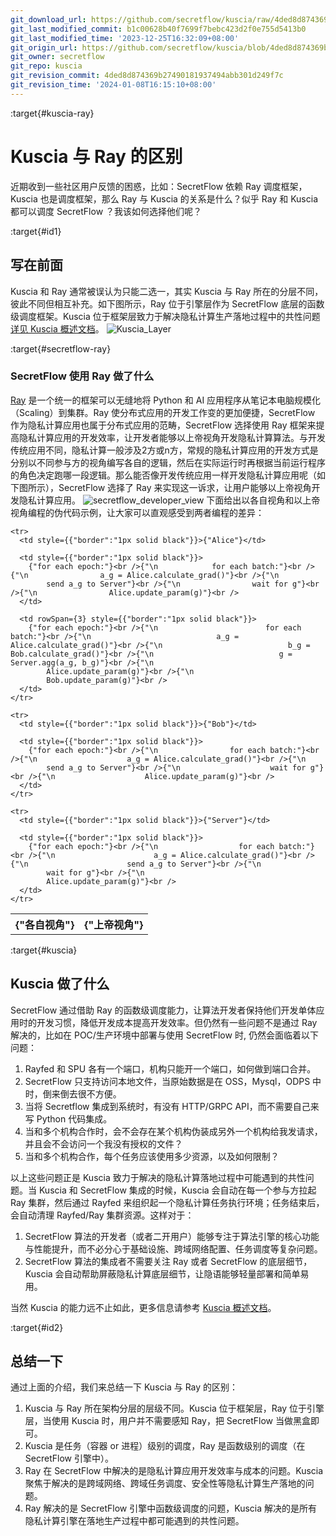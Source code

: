 ```yaml
---
git_download_url: https://github.com/secretflow/kuscia/raw/4ded8d874369b27490181937494abb301d249f7c/docs/reference/troubleshoot/kuscia_vs_ray.md
git_last_modified_commit: b1c00628b40f7699f7bebc423d2f0e755d5413b0
git_last_modified_time: '2023-12-25T16:32:09+08:00'
git_origin_url: https://github.com/secretflow/kuscia/blob/4ded8d874369b27490181937494abb301d249f7c/docs/reference/troubleshoot/kuscia_vs_ray.md
git_owner: secretflow
git_repo: kuscia
git_revision_commit: 4ded8d874369b27490181937494abb301d249f7c
git_revision_time: '2024-01-08T16:15:10+08:00'
---
```


:target{#kuscia-ray}

# Kuscia 与 Ray 的区别

近期收到一些社区用户反馈的困惑，比如：SecretFlow 依赖 Ray 调度框架，Kuscia 也是调度框架，那么 Ray 与 Kuscia 的关系是什么？似乎 Ray 和 Kuscia 都可以调度 SecretFlow ？我该如何选择他们呢？

:target{#id1}

## 写在前面

Kuscia 和 Ray 通常被误认为只能二选一，其实 Kuscia 与 Ray 所在的分层不同，彼此不同但相互补充。如下图所示，Ray 位于引擎层作为 SecretFlow 底层的函数级调度框架。Kuscia 位于框架层致力于解决隐私计算生产落地过程中的共性问题[详见 Kuscia 概述文档](../overview.mdx)。
![Kuscia\_Layer](../../_assets/kuscia_layer.png)

:target{#secretflow-ray}

### SecretFlow 使用 Ray 做了什么

[Ray](https://github.com/ray-project/ray) 是一个统一的框架可以无缝地将 Python 和 AI 应用程序从笔记本电脑规模化（Scaling）到集群。Ray 使分布式应用的开发工作变的更加便捷，SecretFlow 作为隐私计算应用也属于分布式应用的范畴，SecretFlow 选择使用 Ray 框架来提高隐私计算应用的开发效率，让开发者能够以上帝视角开发隐私计算算法。与开发传统应用不同，隐私计算一般涉及2方或n方，常规的隐私计算应用的开发方式是分别以不同参与方的视角编写各自的逻辑，然后在实际运行时再根据当前运行程序的角色决定跑哪一段逻辑。那么能否像开发传统应用一样开发隐私计算应用呢（如下图所示），SecretFlow 选择了 Ray 来实现这一诉求，让用户能够以上帝视角开发隐私计算应用。
![secretflow\_developer\_view](../../_assets/sf_dev_view.png)
下面给出以各自视角和以上帝视角编程的伪代码示例，让大家可以直观感受到两者编程的差异：

<table style={{"borderCollapse":"collapse","width":"100%"}}>
  <tbody>
    <tr>
      <th colSpan="2" style={{"border":"1px solid black"}}>{"各自视角"}</th><th style={{"border":"1px solid black"}}>{"上帝视角"}</th>
    </tr>

    <tr>
      <td style={{"border":"1px solid black"}}>{"Alice"}</td>

      <td style={{"border":"1px solid black"}}>
        {"for each epoch:"}<br />{"\n            for each batch:"}<br />{"\n                a_g = Alice.calculate_grad()"}<br />{"\n                send a_g to Server"}<br />{"\n                wait for g"}<br />{"\n                Alice.update_param(g)"}<br />
      </td>

      <td rowSpan={3} style={{"border":"1px solid black"}}>
        {"for each epoch:"}<br />{"\n                        for each batch:"}<br />{"\n                            a_g = Alice.calculate_grad()"}<br />{"\n                            b_g = Bob.calculate_grad()"}<br />{"\n                            g = Server.agg(a_g, b_g)"}<br />{"\n                            Alice.update_param(g)"}<br />{"\n                            Bob.update_param(g)"}<br />
      </td>
    </tr>

    <tr>
      <td style={{"border":"1px solid black"}}>{"Bob"}</td>

      <td style={{"border":"1px solid black"}}>
        {"for each epoch:"}<br />{"\n                for each batch:"}<br />{"\n                    a_g = Alice.calculate_grad()"}<br />{"\n                    send a_g to Server"}<br />{"\n                    wait for g"}<br />{"\n                    Alice.update_param(g)"}<br />
      </td>
    </tr>

    <tr>
      <td style={{"border":"1px solid black"}}>{"Server"}</td>

      <td style={{"border":"1px solid black"}}>
        {"for each epoch:"}<br />{"\n                  for each batch:"}<br />{"\n                      a_g = Alice.calculate_grad()"}<br />{"\n                      send a_g to Server"}<br />{"\n                      wait for g"}<br />{"\n                      Alice.update_param(g)"}<br />
      </td>
    </tr>
  </tbody>
</table>

:target{#kuscia}

## Kuscia 做了什么

SecretFlow 通过借助 Ray 的函数级调度能力，让算法开发者保持他们开发单体应用时的开发习惯，降低开发成本提高开发效率。但仍然有一些问题不是通过 Ray 解决的，比如在 POC/生产环境中部署与使用 SecretFlow 时, 仍然会面临着以下问题：

1. Rayfed 和 SPU 各有一个端口，机构只能开一个端口，如何做到端口合并。
2. SecretFlow 只支持访问本地文件，当原始数据是在 OSS，Mysql，ODPS 中时，倒来倒去很不方便。
3. 当将 Secretflow 集成到系统时，有没有 HTTP/GRPC API，而不需要自己来写 Python 代码集成。
4. 当和多个机构合作时，会不会存在某个机构伪装成另外一个机构给我发请求，并且会不会访问一个我没有授权的文件？
5. 当和多个机构合作，每个任务应该使用多少资源，以及如何限制？

以上这些问题正是 Kuscia 致力于解决的隐私计算落地过程中可能遇到的共性问题。当 Kuscia 和 SecretFlow 集成的时候，Kuscia 会自动在每一个参与方拉起 Ray 集群，然后通过 Rayfed 来组织起一个隐私计算任务执行环境；任务结束后，会自动清理 Rayfed/Ray 集群资源。这样对于：

1. SecretFlow 算法的开发者（或者二开用户）能够专注于算法引擎的核心功能与性能提升，而不必分心于基础设施、跨域网络配置、任务调度等复杂问题。
2. SecretFlow 算法的集成者不需要关注 Ray 或者 SecretFlow 的底层细节，Kuscia 会自动帮助屏蔽隐私计算底层细节，让隐语能够轻量部署和简单易用。

当然 Kuscia 的能力远不止如此，更多信息请参考 [Kuscia 概述文档](../overview.mdx)。

:target{#id2}

## 总结一下

通过上面的介绍，我们来总结一下 Kuscia 与 Ray 的区别：

1. Kuscia 与 Ray 所在架构分层的层级不同。Kuscia 位于框架层，Ray 位于引擎层，当使用 Kuscia 时，用户并不需要感知 Ray，把 SecretFlow 当做黑盒即可。
2. Kuscia 是任务（容器 or 进程）级别的调度，Ray 是函数级别的调度（在 SecretFlow 引擎中）。
3. Ray 在 SecretFlow 中解决的是隐私计算应用开发效率与成本的问题。Kuscia 聚焦于解决的是跨域网络、跨域任务调度、安全性等隐私计算生产落地的问题。
4. Ray 解决的是 SecretFlow 引擎中函数级调度的问题，Kuscia 解决的是所有隐私计算引擎在落地生产过程中都可能遇到的共性问题。
